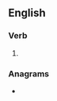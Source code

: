 ==English==

===Verb===
{{head|en|verb form}}

# {{en-past of|intone}}

===Anagrams===
* {{anagrams|en|a=deinnot|nointed|nondiet}}